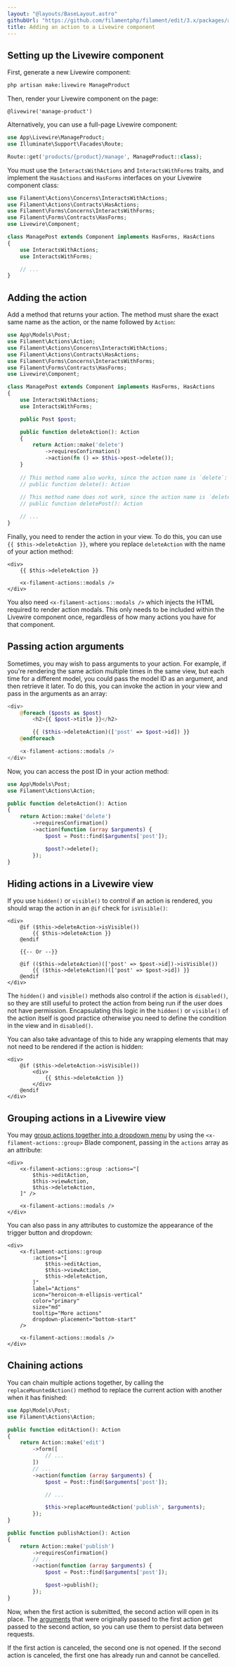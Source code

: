 ```yaml
---
layout: "@layouts/BaseLayout.astro"
githubUrl: "https://github.com/filamentphp/filament/edit/3.x/packages/actions/docs/06-adding-an-action-to-a-livewire-component.md"
title: Adding an action to a Livewire component
---
```


## Setting up the Livewire component

First, generate a new Livewire component:

```bash
php artisan make:livewire ManageProduct
```

Then, render your Livewire component on the page:

```blade
@livewire('manage-product')
```

Alternatively, you can use a full-page Livewire component:

```php
use App\Livewire\ManageProduct;
use Illuminate\Support\Facades\Route;

Route::get('products/{product}/manage', ManageProduct::class);
```

You must use the `InteractsWithActions` and `InteractsWithForms` traits, and implement the `HasActions` and `HasForms` interfaces on your Livewire component class:

```php
use Filament\Actions\Concerns\InteractsWithActions;
use Filament\Actions\Contracts\HasActions;
use Filament\Forms\Concerns\InteractsWithForms;
use Filament\Forms\Contracts\HasForms;
use Livewire\Component;

class ManagePost extends Component implements HasForms, HasActions
{
    use InteractsWithActions;
    use InteractsWithForms;

    // ...
}
```

## Adding the action

Add a method that returns your action. The method must share the exact same name as the action, or the name followed by `Action`:

```php
use App\Models\Post;
use Filament\Actions\Action;
use Filament\Actions\Concerns\InteractsWithActions;
use Filament\Actions\Contracts\HasActions;
use Filament\Forms\Concerns\InteractsWithForms;
use Filament\Forms\Contracts\HasForms;
use Livewire\Component;

class ManagePost extends Component implements HasForms, HasActions
{
    use InteractsWithActions;
    use InteractsWithForms;

    public Post $post;

    public function deleteAction(): Action
    {
        return Action::make('delete')
            ->requiresConfirmation()
            ->action(fn () => $this->post->delete());
    }
    
    // This method name also works, since the action name is `delete`:
    // public function delete(): Action
    
    // This method name does not work, since the action name is `delete`, not `deletePost`:
    // public function deletePost(): Action

    // ...
}
```

Finally, you need to render the action in your view. To do this, you can use `{{ $this->deleteAction }}`, where you replace `deleteAction` with the name of your action method:

```blade
<div>
    {{ $this->deleteAction }}

    <x-filament-actions::modals />
</div>
```

You also need `<x-filament-actions::modals />` which injects the HTML required to render action modals. This only needs to be included within the Livewire component once, regardless of how many actions you have for that component.

## Passing action arguments

Sometimes, you may wish to pass arguments to your action. For example, if you're rendering the same action multiple times in the same view, but each time for a different model, you could pass the model ID as an argument, and then retrieve it later. To do this, you can invoke the action in your view and pass in the arguments as an array:

```php
<div>
    @foreach ($posts as $post)
        <h2>{{ $post->title }}</h2>

        {{ ($this->deleteAction)(['post' => $post->id]) }}
    @endforeach

    <x-filament-actions::modals />
</div>
```

Now, you can access the post ID in your action method:

```php
use App\Models\Post;
use Filament\Actions\Action;

public function deleteAction(): Action
{
    return Action::make('delete')
        ->requiresConfirmation()
        ->action(function (array $arguments) {
            $post = Post::find($arguments['post']);

            $post?->delete();
        });
}
```

## Hiding actions in a Livewire view

If you use `hidden()` or `visible()` to control if an action is rendered, you should wrap the action in an `@if` check for `isVisible()`:

```blade
<div>
    @if ($this->deleteAction->isVisible())
        {{ $this->deleteAction }}
    @endif
    
    {{-- Or --}}
    
    @if (($this->deleteAction)(['post' => $post->id])->isVisible())
        {{ ($this->deleteAction)(['post' => $post->id]) }}
    @endif
</div>
```

The `hidden()` and `visible()` methods also control if the action is `disabled()`, so they are still useful to protect the action from being run if the user does not have permission. Encapsulating this logic in the `hidden()` or `visible()` of the action itself is good practice otherwise you need to define the condition in the view and in `disabled()`.

You can also take advantage of this to hide any wrapping elements that may not need to be rendered if the action is hidden:

```blade
<div>
    @if ($this->deleteAction->isVisible())
        <div>
            {{ $this->deleteAction }}
        </div>
    @endif
</div>
```

## Grouping actions in a Livewire view

You may [group actions together into a dropdown menu](grouping-actions) by using the `<x-filament-actions::group>` Blade component, passing in the `actions` array as an attribute:

```blade
<div>
    <x-filament-actions::group :actions="[
        $this->editAction,
        $this->viewAction,
        $this->deleteAction,
    ]" />

    <x-filament-actions::modals />
</div>
```

You can also pass in any attributes to customize the appearance of the trigger button and dropdown:

```blade
<div>
    <x-filament-actions::group
        :actions="[
            $this->editAction,
            $this->viewAction,
            $this->deleteAction,
        ]"
        label="Actions"
        icon="heroicon-m-ellipsis-vertical"
        color="primary"
        size="md"
        tooltip="More actions"
        dropdown-placement="bottom-start"
    />

    <x-filament-actions::modals />
</div>
```

## Chaining actions

You can chain multiple actions together, by calling the `replaceMountedAction()` method to replace the current action with another when it has finished:

```php
use App\Models\Post;
use Filament\Actions\Action;

public function editAction(): Action
{
    return Action::make('edit')
        ->form([
            // ...
        ])
        // ...
        ->action(function (array $arguments) {
            $post = Post::find($arguments['post']);

            // ...

            $this->replaceMountedAction('publish', $arguments);
        });
}

public function publishAction(): Action
{
    return Action::make('publish')
        ->requiresConfirmation()
        // ...
        ->action(function (array $arguments) {
            $post = Post::find($arguments['post']);

            $post->publish();
        });
}
```

Now, when the first action is submitted, the second action will open in its place. The [arguments](#passing-action-arguments) that were originally passed to the first action get passed to the second action, so you can use them to persist data between requests.

If the first action is canceled, the second one is not opened. If the second action is canceled, the first one has already run and cannot be cancelled.
